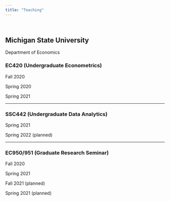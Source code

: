 ```yaml
---
title: "Teaching"
---
```


<br>

## Michigan State University
Department of Economics

### EC420 (Undergraduate Econometrics)
Fall 2020

Spring 2020

Spring 2021

----

### SSC442 (Undergraduate Data Analytics)
Spring 2021

Spring 2022 (planned)

---

### EC950/951 (Graduate Research Seminar)

Fall 2020

Spring 2021

Fall 2021 (planned)

Spring 2021 (planned)

